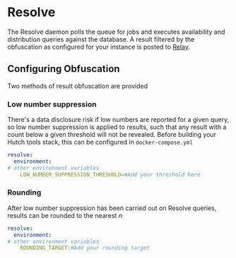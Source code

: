 # Resolve

The Resolve daemon polls the queue for jobs and executes availability and distribution queries against the database.
A result filtered by the obfuscation as configured for your instance is posted to [Relay](Relay.md).

## Configuring Obfuscation
Two methods of result obfuscation are provided

### Low number suppression
There's a data disclosure risk if low numbers are reported for a given query, so low number suppression is applied to results, such that any result with a count below a given threshold will not be revealed.
Before building your Hutch tools stack, this can be configured in `docker-compose.yml`

```yaml
resolve:
  environment:
# other environment variables
    LOW_NUMBER_SUPPRESSION_THRESHOLD=#Add your threshold here
```

### Rounding
After low number suppression has been carried out on Resolve queries, results can be rounded to the nearest *n*

```yaml
resolve:
  environment:
# other environment variables
    ROUNDING_TARGET:#Add your rounding target
```
